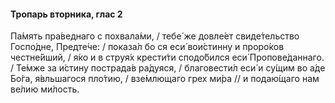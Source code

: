 #### Тропарь вторника, глас 2

Па́мять пра́веднаго с похвала́ми, / тебе́ же довле́ет свиде́тельство Госпо́дне, Предте́че: / показа́л бо ся еси́ вои́стинну и проро́ков честне́йший, / я́ко и в струя́х крести́ти сподо́бился еси́ Пропове́даннаго. / Те́мже за и́стину пострада́в ра́дуяся, / благовести́л еси́ и су́щим во а́де Бо́га, я́вльшагося пло́тию, / взе́млющаго грех ми́ра // и подаю́щаго нам ве́лию ми́лость.
